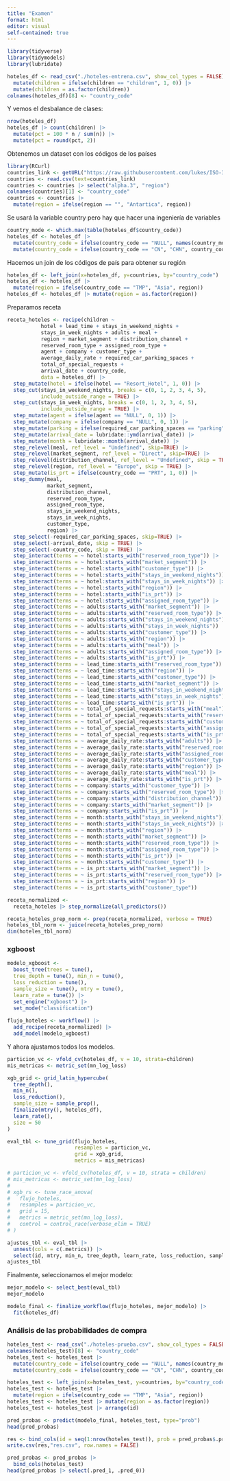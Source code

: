 ```yaml
---
title: "Examen"
format: html
editor: visual
self-contained: true
---
```


```r
library(tidyverse)
library(tidymodels)
library(lubridate)
```

```r
hoteles_df <- read_csv("./hoteles-entrena.csv", show_col_types = FALSE) |>
  mutate(children = ifelse(children == "children", 1, 0)) |>
  mutate(children = as.factor(children))
colnames(hoteles_df)[8] <- "country_code"
```

Y vemos el desbalance de clases:

```r
nrow(hoteles_df)
hoteles_df |> count(children) |> 
  mutate(pct = 100 * n / sum(n)) |> 
  mutate(pct = round(pct, 2))
```

Obtenemos un dataset con los códigos de los países

```r
library(RCurl)
countries_link <- getURL("https://raw.githubusercontent.com/lukes/ISO-3166-Countries-with-Regional-Codes/master/all/all.csv")
countries <- read.csv(text=countries_link)
countries <- countries |> select("alpha.3", "region")
colnames(countries)[1] <- "country_code"
countries <- countries |> 
  mutate(region = ifelse(region == "", "Antartica", region))
```

Se usará la variable country pero hay que hacer una ingeniería de variables

```r
country_mode <- which.max(table(hoteles_df$country_code))
hoteles_df <- hoteles_df |> 
  mutate(country_code = ifelse(country_code == "NULL", names(country_mode), country_code)) |>
  mutate(country_code = ifelse(country_code == "CN", "CHN", country_code))
```

Hacemos un join de los códigos de país para obtener su región

```r
hoteles_df <- left_join(x=hoteles_df, y=countries, by="country_code")
hoteles_df <- hoteles_df |>
  mutate(region = ifelse(country_code == "TMP", "Asia", region))
hoteles_df <- hoteles_df |> mutate(region = as.factor(region))
```

Preparamos receta

```r
receta_hoteles <- recipe(children ~ 
           hotel + lead_time + stays_in_weekend_nights + 
           stays_in_week_nights + adults + meal +
           region + market_segment + distribution_channel +
           reserved_room_type + assigned_room_type +
           agent + company + customer_type + 
           average_daily_rate + required_car_parking_spaces + 
           total_of_special_requests + 
           arrival_date + country_code, 
           data = hoteles_df) |> 
  step_mutate(hotel = ifelse(hotel == "Resort_Hotel", 1, 0)) |>
  step_cut(stays_in_weekend_nights, breaks = c(0, 1, 2, 3, 4, 5), 
           include_outside_range = TRUE) |>
  step_cut(stays_in_week_nights, breaks = c(0, 1, 2, 3, 4, 5), 
           include_outside_range = TRUE) |>
  step_mutate(agent = ifelse(agent == "NULL", 0, 1)) |>
  step_mutate(company = ifelse(company == "NULL", 0, 1)) |>
  step_mutate(parking = ifelse(required_car_parking_spaces == "parking", 1, 0)) |>
  step_mutate(arrival_date = lubridate::ymd(arrival_date)) |>
  step_mutate(month = lubridate::month(arrival_date)) |>
  step_relevel(meal, ref_level = "Undefined", skip=TRUE) |>
  step_relevel(market_segment, ref_level = "Direct", skip=TRUE) |>
  step_relevel(distribution_channel, ref_level = "Undefined", skip = TRUE) |>
  step_relevel(region, ref_level = "Europe", skip = TRUE) |>
  step_mutate(is_prt = ifelse(country_code == "PRT", 1, 0)) |>
  step_dummy(meal,
             market_segment,
             distribution_channel,
             reserved_room_type,
             assigned_room_type,
             stays_in_weekend_nights,
             stays_in_week_nights,
             customer_type,
             region) |>
  step_select(-required_car_parking_spaces, skip=TRUE) |>
  step_select(-arrival_date, skip = TRUE) |>
  step_select(-country_code, skip = TRUE) |>
  step_interact(terms = ~ hotel:starts_with("reserved_room_type")) |>
  step_interact(terms = ~ hotel:starts_with("market_segment")) |>
  step_interact(terms = ~ hotel:starts_with("customer_type")) |>
  step_interact(terms = ~ hotel:starts_with("stays_in_weekend_nights")) |>
  step_interact(terms = ~ hotel:starts_with("stays_in_week_nights")) |>
  step_interact(terms = ~ hotel:starts_with("region")) |>
  step_interact(terms = ~ hotel:starts_with("is_prt")) |>
  step_interact(terms = ~ hotel:starts_with("assigned_room_type")) |>
  step_interact(terms = ~ adults:starts_with("market_segment")) |>
  step_interact(terms = ~ adults:starts_with("reserved_room_type")) |>
  step_interact(terms = ~ adults:starts_with("stays_in_weekend_nights")) |>
  step_interact(terms = ~ adults:starts_with("stays_in_week_nights")) |>
  step_interact(terms = ~ adults:starts_with("customer_type")) |>
  step_interact(terms = ~ adults:starts_with("region")) |>
  step_interact(terms = ~ adults:starts_with("meal")) |>
  step_interact(terms = ~ adults:starts_with("assigned_room_type")) |>
  step_interact(terms = ~ adults:starts_with("is_prt")) |>
  step_interact(terms = ~ lead_time:starts_with("reserved_room_type")) |>
  step_interact(terms = ~ lead_time:starts_with("region")) |>
  step_interact(terms = ~ lead_time:starts_with("customer_type")) |>
  step_interact(terms = ~ lead_time:starts_with("market_segment")) |>
  step_interact(terms = ~ lead_time:starts_with("stays_in_weekend_nights")) |>
  step_interact(terms = ~ lead_time:starts_with("stays_in_week_nights")) |>
  step_interact(terms = ~ lead_time:starts_with("is_prt")) |>
  step_interact(terms = ~ total_of_special_requests:starts_with("meal")) |>
  step_interact(terms = ~ total_of_special_requests:starts_with("reserved_room_type")) |>
  step_interact(terms = ~ total_of_special_requests:starts_with("customer_type")) |>
  step_interact(terms = ~ total_of_special_requests:starts_with("assigned_room_type")) |>
  step_interact(terms = ~ total_of_special_requests:starts_with("is_prt")) |>
  step_interact(terms = ~ average_daily_rate:starts_with("adults")) |>
  step_interact(terms = ~ average_daily_rate:starts_with("reserved_room_type")) |>
  step_interact(terms = ~ average_daily_rate:starts_with("assigned_room_type")) |>
  step_interact(terms = ~ average_daily_rate:starts_with("customer_type")) |>
  step_interact(terms = ~ average_daily_rate:starts_with("region")) |>
  step_interact(terms = ~ average_daily_rate:starts_with("meal")) |>
  step_interact(terms = ~ average_daily_rate:starts_with("is_prt")) |>
  step_interact(terms = ~ company:starts_with("customer_type")) |>
  step_interact(terms = ~ company:starts_with("reserved_room_type")) |>
  step_interact(terms = ~ company:starts_with("distribution_channel")) |>
  step_interact(terms = ~ company:starts_with("market_segment")) |>
  step_interact(terms = ~ company:starts_with("is_prt")) |>
  step_interact(terms = ~ month:starts_with("stays_in_weekend_nights")) |>
  step_interact(terms = ~ month:starts_with("stays_in_week_nights")) |>
  step_interact(terms = ~ month:starts_with("region")) |>
  step_interact(terms = ~ month:starts_with("market_segment")) |>
  step_interact(terms = ~ month:starts_with("reserved_room_type")) |>
  step_interact(terms = ~ month:starts_with("assigned_room_type")) |>
  step_interact(terms = ~ month:starts_with("is_prt")) |>
  step_interact(terms = ~ month:starts_with("customer_type")) |>
  step_interact(terms = ~ is_prt:starts_with("market_segment")) |>
  step_interact(terms = ~ is_prt:starts_with("reserved_room_type")) |>
  step_interact(terms = ~ is_prt:starts_with("region")) |>
  step_interact(terms = ~ is_prt:starts_with("customer_type"))
```

```r
receta_normalized <-
  receta_hoteles |> step_normalize(all_predictors())
```

```r
receta_hoteles_prep_norm <- prep(receta_normalized, verbose = TRUE)
hoteles_tbl_norm <- juice(receta_hoteles_prep_norm)
dim(hoteles_tbl_norm)
```

### xgboost

```r
modelo_xgboost <- 
  boost_tree(trees = tune(), 
  tree_depth = tune(), min_n = tune(), 
  loss_reduction = tune(),
  sample_size = tune(), mtry = tune(),
  learn_rate = tune()) |>
  set_engine("xgboost") |>
  set_mode("classification")
  
flujo_hoteles <- workflow() |> 
  add_recipe(receta_normalized) |> 
  add_model(modelo_xgboost)
```


Y ahora ajustamos todos los modelos.

```r
particion_vc <- vfold_cv(hoteles_df, v = 10, strata=children)
mis_metricas <- metric_set(mn_log_loss)

xgb_grid <- grid_latin_hypercube(
  tree_depth(),
  min_n(),
  loss_reduction(),
  sample_size = sample_prop(),
  finalize(mtry(), hoteles_df),
  learn_rate(),
  size = 50
)

eval_tbl <- tune_grid(flujo_hoteles,
                      resamples = particion_vc,
                      grid = xgb_grid,
                      metrics = mis_metricas)
```

```r
# particion_vc <- vfold_cv(hoteles_df, v = 10, strata = children)
# mis_metricas <- metric_set(mn_log_loss)
# 
# xgb_rs <- tune_race_anova(
#   flujo_hoteles,
#   resamples = particion_vc,
#   grid = 15,
#   metrics = metric_set(mn_log_loss),
#   control = control_race(verbose_elim = TRUE)
# )
```

```r
ajustes_tbl <- eval_tbl |>
  unnest(cols = c(.metrics)) |> 
  select(id, mtry, min_n, tree_depth, learn_rate, loss_reduction, sample_size, .metric, .estimate)
ajustes_tbl
```

Finalmente, seleccionamos el mejor modelo:

```r
mejor_modelo <- select_best(eval_tbl)
mejor_modelo
```

```r
modelo_final <- finalize_workflow(flujo_hoteles, mejor_modelo) |> 
  fit(hoteles_df)
```

### Análisis de las probabilidades de compra

```r
hoteles_test <- read_csv("./hoteles-prueba.csv", show_col_types = FALSE)
colnames(hoteles_test)[8] <- "country_code"
hoteles_test <- hoteles_test |> 
  mutate(country_code = ifelse(country_code == "NULL", names(country_mode), country_code)) |>
  mutate(country_code = ifelse(country_code == "CN", "CHN", country_code))
```

```r
hoteles_test <- left_join(x=hoteles_test, y=countries, by="country_code")
hoteles_test <- hoteles_test |>
  mutate(region = ifelse(country_code == "TMP", "Asia", region))
hoteles_test <- hoteles_test |> mutate(region = as.factor(region))
hoteles_test <- hoteles_test |> arrange(id)
```

```r
pred_probas <- predict(modelo_final, hoteles_test, type="prob") 
head(pred_probas)
```

```r
res <- bind_cols(id = seq(1:nrow(hoteles_test)), prob = pred_probas$.pred_1)
write.csv(res,"res.csv", row.names = FALSE)
```

```r
pred_probas <- pred_probas |> 
  bind_cols(hoteles_test)
head(pred_probas |> select(.pred_1, .pred_0))
```
